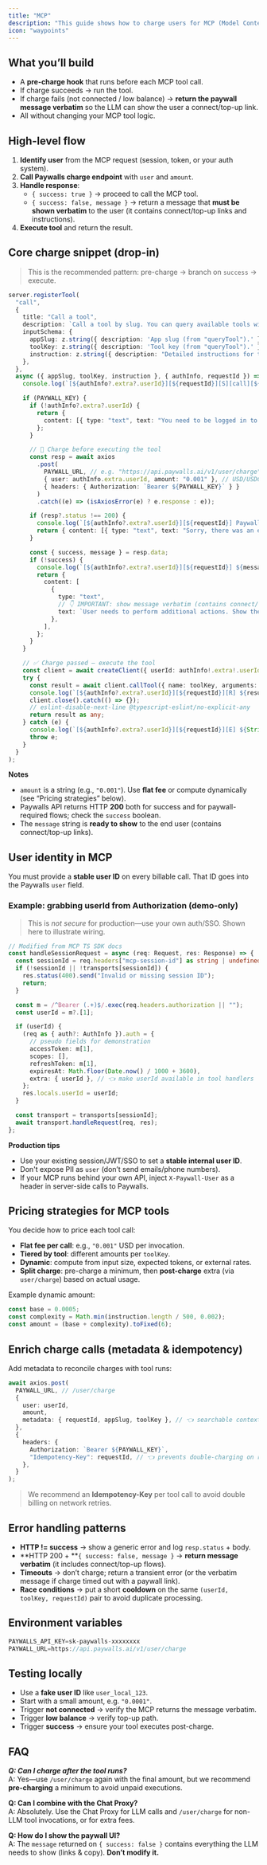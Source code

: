 ```yaml
---
title: "MCP"
description: "This guide shows how to charge users for MCP (Model Context Protocol) tools using the Paywalls.ai charging endpoint before executing the tool action. "
icon: "waypoints"
---
```


## What you’ll build

- A **pre-charge hook** that runs before each MCP tool call.
- If charge succeeds → run the tool.
- If charge fails (not connected / low balance) → **return the paywall message verbatim** so the LLM can show the user a connect/top-up link.
- All without changing your MCP tool logic.

## High-level flow

1. **Identify user** from the MCP request (session, token, or your auth system).
2. **Call Paywalls charge endpoint** with `user` and `amount`.
3. **Handle response**:
   - `{ success: true }` → proceed to call the MCP tool.
   - `{ success: false, message }` → return a message that **must be shown verbatim** to the user (it contains connect/top-up links and instructions).
4. **Execute tool** and return the result.

## Core charge snippet (drop-in)

> This is the recommended pattern: pre-charge → branch on `success` → execute.

```typescript
server.registerTool(
  "call",
  {
    title: "Call a tool",
    description: `Call a tool by slug. You can query available tools with "queryTool". Put detailed instructions in "instruction".`,
    inputSchema: {
      appSlug: z.string({ description: 'App slug (from "queryTool").' }),
      toolKey: z.string({ description: 'Tool key (from "queryTool").' }),
      instruction: z.string({ description: "Detailed instructions for the tool." }),
    },
  },
  async ({ appSlug, toolKey, instruction }, { authInfo, requestId }) => {
    console.log(`[${authInfo?.extra?.userId}][${requestId}][S][call][${appSlug}/${toolKey}] ${instruction}`);

    if (PAYWALL_KEY) {
      if (!authInfo?.extra?.userId) {
        return {
          content: [{ type: "text", text: "You need to be logged in to use this tool. Please reconnect MCP in your LLM app." }],
        };
      }

      // 💸 Charge before executing the tool
      const resp = await axios
        .post(
          PAYWALL_URL, // e.g. "https://api.paywalls.ai/v1/user/charge"
          { user: authInfo.extra.userId, amount: "0.001" }, // USD/USDC as string
          { headers: { Authorization: `Bearer ${PAYWALL_KEY}` } }
        )
        .catch((e) => (isAxiosError(e) ? e.response : e));

      if (resp?.status !== 200) {
        console.log(`[${authInfo?.extra?.userId}][${requestId}] Paywall error ${resp?.status || "<unknown>"}`, resp?.data || resp);
        return { content: [{ type: "text", text: "Sorry, there was an error processing your request." }] };
      }

      const { success, message } = resp.data;
      if (!success) {
        console.log(`[${authInfo?.extra?.userId}][${requestId}] ${message}`);
        return {
          content: [
            {
              type: "text",
              // 👇 IMPORTANT: show message verbatim (contains connect/top-up UI)
              text: `User needs to perform additional actions. Show these instructions verbatim:\n\n${message}`,
            },
          ],
        };
      }
    }

    // ✅ Charge passed — execute the tool
    const client = await createClient({ userId: authInfo!.extra!.userId as string, appSlug });
    try {
      const result = await client.callTool({ name: toolKey, arguments: { instruction } });
      console.log(`[${authInfo?.extra?.userId}][${requestId}][R] ${result.content?.[0].text || "<unknown>"}`);
      client.close().catch(() => {});
      // eslint-disable-next-line @typescript-eslint/no-explicit-any
      return result as any;
    } catch (e) {
      console.log(`[${authInfo?.extra?.userId}][${requestId}][E] ${String(e)}`, e);
      throw e;
    }
  }
);
```

**Notes**

- `amount` is a string (e.g., `"0.001"`). Use **flat fee** or compute dynamically (see “Pricing strategies” below).
- Paywalls API returns HTTP **200** both for success and for paywall-required flows; check the `success` boolean.
- The `message` string is **ready to show** to the end user (contains connect/top-up links).

## User identity in MCP

You must provide a **stable user ID** on every billable call. That ID goes into the Paywalls `user` field.

### Example: grabbing userId from Authorization (demo-only)

> This is _not secure_ for production—use your own auth/SSO. Shown here to illustrate wiring.

```typescript
// Modified from MCP TS SDK docs
const handleSessionRequest = async (req: Request, res: Response) => {
  const sessionId = req.headers["mcp-session-id"] as string | undefined;
  if (!sessionId || !transports[sessionId]) {
    res.status(400).send("Invalid or missing session ID");
    return;
  }

  const m = /^Bearer (.+)$/.exec(req.headers.authorization || "");
  const userId = m?.[1];

  if (userId) {
    (req as { auth?: AuthInfo }).auth = {
      // pseudo fields for demonstration
      accessToken: m[1],
      scopes: [],
      refreshToken: m[1],
      expiresAt: Math.floor(Date.now() / 1000 + 3600),
      extra: { userId }, // 👈 make userId available in tool handlers
    };
    res.locals.userId = userId;
  }

  const transport = transports[sessionId];
  await transport.handleRequest(req, res);
};
```

**Production tips**

- Use your existing session/JWT/SSO to set a **stable internal user ID**.
- Don't expose PII as `user` (don’t send emails/phone numbers).
- If your MCP runs behind your own API, inject `X-Paywall-User` as a header in server-side calls to Paywalls.

## Pricing strategies for MCP tools

You decide how to price each tool call:

- **Flat fee per call**: e.g., `"0.001"` USD per invocation.
- **Tiered by tool**: different amounts per `toolKey`.
- **Dynamic**: compute from input size, expected tokens, or external rates.
- **Split charge**: pre-charge a minimum, then **post-charge** extra (via `user/charge`) based on actual usage.

Example dynamic amount:

```typescript
const base = 0.0005;
const complexity = Math.min(instruction.length / 500, 0.002);
const amount = (base + complexity).toFixed(6);
```

## Enrich charge calls (metadata & idempotency)

Add metadata to reconcile charges with tool runs:

```typescript
await axios.post(
  PAYWALL_URL, // /user/charge
  {
    user: userId,
    amount,
    metadata: { requestId, appSlug, toolKey }, // 👈 searchable context
  },
  {
    headers: {
      Authorization: `Bearer ${PAYWALL_KEY}`,
      "Idempotency-Key": requestId, // 👈 prevents double-charging on retries
    },
  }
);
```

> We recommend an **Idempotency-Key** per tool call to avoid double billing on network retries.

## Error handling patterns

- **HTTP \!= success** → show a generic error and log `resp.status` \+ body.
- \*\*HTTP 200 \+ \*\*`{ success: false, message }` → **return message verbatim** (it includes connect/top-up flows).
- **Timeouts** → don’t charge; return a transient error (or the verbatim message if charge timed out with a paywall link).
- **Race conditions** → put a short **cooldown** on the same `(userId, toolKey, requestId)` pair to avoid duplicate processing.

## Environment variables

```typescript
PAYWALLS_API_KEY=sk-paywalls-xxxxxxxx
PAYWALL_URL=https://api.paywalls.ai/v1/user/charge
```

## Testing locally

- Use a **fake user ID** like `user_local_123`.
- Start with a small amount, e.g. `"0.0001"`.
- Trigger **not connected** → verify the MCP returns the message verbatim.
- Trigger **low balance** → verify top-up path.
- Trigger **success** → ensure your tool executes post-charge.

## FAQ

**_Q: Can I charge after the tool runs?_**\
A: Yes—use `/user/charge` again with the final amount, but we recommend **pre-charging** a minimum to avoid unpaid executions.

**Q: Can I combine with the Chat Proxy?**\
A: Absolutely. Use the Chat Proxy for LLM calls and `/user/charge` for non-LLM tool invocations, or for extra fees.

**Q: How do I show the paywall UI?**\
A: The `message` returned on `{ success: false }` contains everything the LLM needs to show (links & copy). **Don’t modify it.**